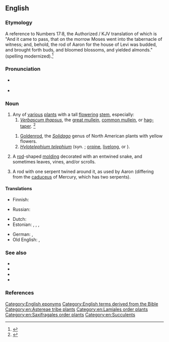 ==English==
{{wikipedia|dab=Aaron's rod (disambiguation)}}
{{wikisource1911Enc|Aaron's Rod}}

===Etymology===
A reference to Numbers 17:8, the Authorized / KJV translation of which is "And it came to pass, that on the morrow Moses went into the tabernacle of witness; and, behold, the rod of Aaron for the house of Levi was budded, and brought forth buds, and bloomed blossoms, and yielded almonds." (spelling modernized).<ref>{{R:King James Version|Numbers|17|8|page=243|column=2|text=And it came to paſſe that on the morrow Moſes went into the Tabernacle of Witneſſe, and behold, the rod of Aaron for the houſe of Leui was budded, and brought forth buds, and bloomed bloſſomes, and yeelded almonds.|nodot=1}}</ref>

===Pronunciation===
* {{a|RP}} {{IPA|en|/ˈɜːɹ.ənz ɹɒd/|/ˈæɹ.ənz ɹɒd/}}
* {{a|GenAm}} {{IPA|en|/ˈæɹ.ənz ɹɑd/|/ˈɜəɹ.ənz ɹɑd/|/ˈɜɹ.ənz ɹɑd/}}

===Noun===
{{en-noun|head=[[Aaron]][[-'s|'s]] [[rod]]|~}}

# Any of [[various]] [[plant]]s with a tall [[flower]]ing [[stem]], especially:
## ''[[Verbascum thapsus]]'', the [[great mullein]], [[common mullein]], or [[hag-taper]]. {{defdate|First attested in the mid 18th century.}}<ref name=SOED>{{R:SOED5|page=2}}</ref>
#:{{syn|en|torchwort|hag-taper|common mullein|great mullein|Jacob's staff|Jupiter's staff|cow's lungwort}}
## [[goldenrod|Goldenrod]], the ''[[Solidago]]'' genus of North American plants with yellow flowers.
## ''[[Hylotelephium telephium]]'' (syn. {{taxlink|Sedum telephium|species|ver=200506}}; [[orpine]], [[livelong]], or {{vern|live-forever}}).
# {{lb|en|architecture}} A [[rod]]-shaped [[molding]] decorated with an entwined snake, and sometimes leaves, vines, and/or scrolls.
# {{lb|en|archaic}} A rod with one serpent twined around it, as used by Aaron (differing from the [[caduceus]] of Mercury, which has two serpents).

====Translations====
{{trans-top|tall plant associated with the biblical rod of Aaron}}
* Finnish: {{t+|fi|aaroninsauva}}
{{trans-mid}}
* Russian: {{t+|ru|ааронов жезл}}
{{trans-bottom}}

{{trans-see|mullein}}

{{trans-see|goldenrod}}

{{trans-see|orpine}}

{{checktrans-top}}
* Dutch: {{t+check|nl|koningskaars|f}}
* Estonian: , {{qualifier|golden-rod'': ''Solidago}} {{t-check|et|kuldvits}}, {{qualifier|2: ''golden-rod'': ''Solidago virgaurea''}} {{t-check|et|harilik kuldvits}}, {{qualifier|great mullein}} {{t+check|et|üheksavägine}}
{{trans-mid}}
* German: {{t+check|de|Königskerze|f}}, {{t+check|de|Goldrute|f}}
* Old English: {{t-check|ang|candelwyrt|f|sc=Latinx}}, {{t-check|ang|feltwyrt|f|sc=Latinx}}
{{trans-bottom}}

===See also===
* {{projectlink|wikipedia}}
* {{specieslite|Verbascum thapsus|i=1}}
* {{specieslite|Solidago|i=1}}
* {{specieslite|Sedum telephium|i=1}}

===References===
<references/>

[[Category:English eponyms]]
[[Category:English terms derived from the Bible]]
[[Category:en:Astereae tribe plants]]
[[Category:en:Lamiales order plants]]
[[Category:en:Saxifragales order plants]]
[[Category:en:Succulents]]